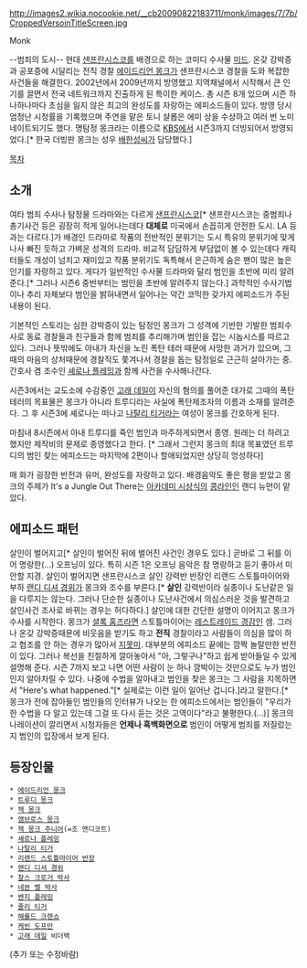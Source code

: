 http://images2.wikia.nocookie.net/__cb20090822183711/monk/images/7/7b/CroppedVersoinTitleScreen.jpg

Monk

--범죄의 도시-- 현대 [[샌프란시스코]]를 배경으로 하는 코미디 수사물 [[미드]]. 온갖 강박증과 공포증에 시달리는 전직 경찰 [[에이드리언 몽크]]가 샌프란시스코 경찰을 도와 복잡한 사건들을 해결한다. 2002년에서 2009년까지 방영했고 지역채널에서 시작해서 큰 인기를 끌면서 전국 네트워크까지 진출하게 된 특이한 케이스. 총 시즌 8개 있으며 시즌 하나하나마다 초심을 잃지 않은 최고의 완성도를 자랑하는 에피소드들이 있다. 방영 당시 엄청난 시청률을 기록했으며 주연을 맡은 토니 샬롭은 에미 상을 수상하고 여러 번 노미네이트되기도 했다. 명탐정 몽크라는 이름으로 [[KBS]]에서 시즌3까지 더빙되어서 방영되었다.[* 한국 더빙판 몽크는 성우 [[배한성]]씨가 담당했다.]

[[목차]]
== 소개 ==
여타 범죄 수사나 탐정물 드라마와는 다르게 [[샌프란시스코]][* 샌프란시스코는 중범죄나 총기사건 등은 굉장히 적게 일어나는데다 '''대체로''' 미국에서 손꼽히게 안전한 도시. LA 등과는 다르다.]가 배경인 드라마로 작품의 전반적인 분위기는 도시 특유의 분위기에 맞게 나사 빠진 듯하고 가벼운 성격의 드라마. 비교적 담담하게 부담없이 볼 수 있는데다 캐릭터들도 개성이 넘치고 재미있고 작품 분위기도 독특해서 은근하게 숨은 팬이 많은 높은 인기를 자랑하고 있다. 게다가 일반적인 수사물 드라마와 달리 범인을 초반에 미리 알려준다.[* 그러나 시즌6 중반부터는 범인을 초반에 알려주지 않는다.] 과학적인 수사기법이나 추리 자체보다 범인을 밝혀내면서 일어나는 약간 코믹한 갖가지 에피소드가 주된 내용이 된다.

기본적인 스토리는 심한 강박증이 있는 탐정인 몽크가 그 성격에 기반한 기발한 범죄수사로 동료 경찰들과 친구들과 함께 범죄를 추리해가며 범인을 잡는 시놉시스를 따르고 있다. 그러나 뜻밖에도 아내가 자신을 노린 폭탄 테러 때문에 사망한 과거가 있으며, 그때의 마음의 상처때문에 경찰직도 쫓겨나서 경찰을 돕는 탐정일로 근근히 살아가는 중. 간호사 겸 조수인 [[셰로나 플레밍]]과 함께 사건을 수사해나간다.

시즌3에서는 교도소에 수감중인 [[고래 데일]]이 자신의 혐의를 풀어준 대가로 그때의 폭탄 테러의 목표물은 몽크가 아니라 트루디라는 사실에 폭탄제조자의 이름과 소재를 알려준다. 그 후 시즌3에 셰로나는 떠나고 [[나탈리 티거]]라는 여성이 몽크를 간호하게 된다.

마침내 8시즌에서 아내 트루디를 죽인 범인과 마주하게되면서 종영. 원래는 더 하려고 했지만 제작비의 문제로 종영했다고 한다. [* 그래서 그런지 몽크의 최대 목표였던 트루디의 범인 찾는 에피소드는 마지막에 2편이나 할애되었지만 상당히 엉성하다]

매 화가 굉장한 반전과 유머, 완성도를 자랑하고 있다. 배경음악도 좋은 평을 받았고 몽크의 주제가 It's a Jungle Out There는 [[아카데미 시상식]]의 [[콩라인]]인 랜디 뉴먼이 맡았다.

== 에피소드 패턴 ==
살인이 벌어지고[* 살인이 벌어진 뒤에 벌어진 사건인 경우도 있다.] 곧바로 그 뒤를 이어 명랑한(...) 오프닝이 있다. 특히 시즌 1은 오프닝 음악은 참 명랑하고 듣기 좋아서 미안할 지경. 살인이 벌어지면 샌프란시스코 살인 강력반 반장인 리랜드 스토틀마이어와 부하 [[랜디 디셔 경위]]가 몽크와 조수를 부른다.[* '''살인''' 강력반이라 실종이나 도난같은 일을 다루지는 않는다. 그러나 단순한 실종이나 도난사건에서 의심스러운 것을 발견하고 살인사건 조사로 바뀌는 경우는 허다하다.] 살인에 대한 간단한 설명이 이어지고 몽크가 수사를 시작한다. 몽크가 [[셜록 홈즈]]라면 스토틀마이어는 [[레스트레이드 경감]]인 셈. 그러나 온갖 강박증때문에 비웃음을 받기도 하고 '''전직''' 경찰이라고 사람들이 의심을 많이 하고 협조를 안 하는 경우가 많아서 [[지못미]]. 대부분의 에피소드 끝에는 깜짝 놀랄만한 반전이 있다. 그러나 복선을 친절하게 깔아놓아서 "아, 그렇구나"하고 쉽게 받아들일 수 있게 설명해 준다. 시즌 7까지 보고 나면 어떤 사람이 눈 하나 깜박이는 것만으로도 누가 범인인지 알아차릴 수 있다.
나중에 수법을 알아내고 범인을 찾은 몽크는 그 사람을 지목하면서 "Here's what happened."[* 실제로는 이런 일이 일어난 겁니다.]라고 말한다.[* 몽크가 전에 잡아들인 범인들의 인터뷰가 나오는 한 에피소드에서는 범인들이 "우리가 한 수법을 다 알고 있는데 그걸 또 다시 듣는 것은 고역이다"라고 불평한다.(...)] 몽크의 나레이션이 깔리면서 시청자들은 '''언제나 흑백화면으로''' 범인이 어떻게 범죄를 저질렀는지 범인의 입장에서 보게 된다.

== 등장인물 ==
 * [[에이드리언 몽크]]
 * [[트루디 몽크]]
 * [[잭 몽크]]
 * [[앰브로스 몽크]]
 * [[잭 몽크 주니어]](=조 앤디코트)
 * [[셰로나 플레밍]]
 * [[나탈리 티거]]
 * [[리랜드 스토틀마이어 반장]]
 * [[랜디 디셔 경위]]
 * [[찰스 크로거 박사]]
 * [[네븐 벨 박사]]
 * [[벤지 플레밍]]
 * [[줄리 티거]]
 * [[해롤드 크렌쇼]]
 * [[케빈 도프만]]
 * [[고래 데일]] 비더백

(추가 또는 수정바람)
